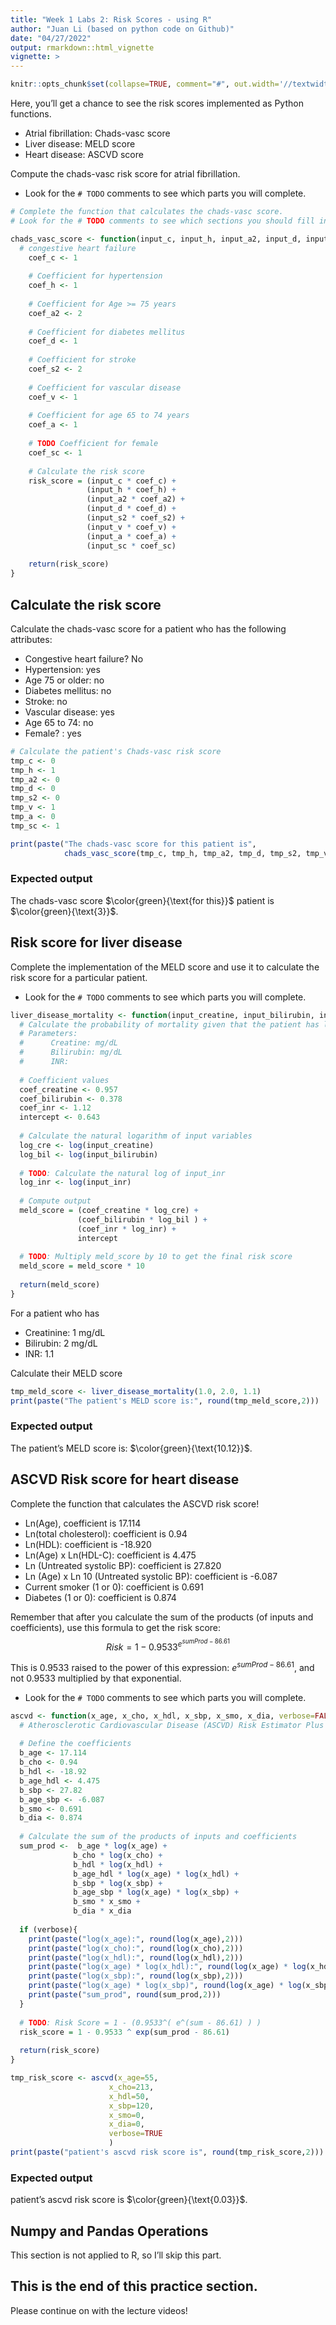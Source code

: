 ```yaml
---
title: "Week 1 Labs 2: Risk Scores - using R"
author: "Juan Li (based on python code on Github)"
date: "04/27/2022"
output: rmarkdown::html_vignette
vignette: >
---
```


```r
knitr::opts_chunk$set(collapse=TRUE, comment="#", out.width='//textwidth')
```

Here, you'll get a chance to see the risk scores implemented as Python functions.

- Atrial fibrillation: Chads-vasc score
- Liver disease: MELD score
- Heart disease: ASCVD score

Compute the chads-vasc risk score for atrial fibrillation.

- Look for the `# TODO` comments to see which parts you will complete.

```r
# Complete the function that calculates the chads-vasc score. 
# Look for the # TODO comments to see which sections you should fill in.

chads_vasc_score <- function(input_c, input_h, input_a2, input_d, input_s2, input_v, input_a, input_sc) {
  # congestive heart failure
    coef_c <- 1 
    
    # Coefficient for hypertension
    coef_h <- 1 
    
    # Coefficient for Age >= 75 years
    coef_a2 <- 2
    
    # Coefficient for diabetes mellitus
    coef_d <- 1
    
    # Coefficient for stroke
    coef_s2 <- 2
    
    # Coefficient for vascular disease
    coef_v <- 1
    
    # Coefficient for age 65 to 74 years
    coef_a <- 1
    
    # TODO Coefficient for female
    coef_sc <- 1
    
    # Calculate the risk score
    risk_score = (input_c * coef_c) +
                 (input_h * coef_h) +
                 (input_a2 * coef_a2) +
                 (input_d * coef_d) +
                 (input_s2 * coef_s2) +
                 (input_v * coef_v) +
                 (input_a * coef_a) +
                 (input_sc * coef_sc)
    
    return(risk_score)
}

```

## Calculate the risk score

Calculate the chads-vasc score for a patient who has the following attributes:

- Congestive heart failure? No
- Hypertension: yes
- Age 75 or older: no
- Diabetes mellitus: no
- Stroke: no
- Vascular disease: yes
- Age 65 to 74: no
- Female? : yes

```r
# Calculate the patient's Chads-vasc risk score
tmp_c <- 0
tmp_h <- 1
tmp_a2 <- 0
tmp_d <- 0
tmp_s2 <- 0
tmp_v <- 1
tmp_a <- 0
tmp_sc <- 1

print(paste("The chads-vasc score for this patient is",
            chads_vasc_score(tmp_c, tmp_h, tmp_a2, tmp_d, tmp_s2, tmp_v, tmp_a, tmp_sc)))
```

### Expected output
The chads-vasc score $\color{green}{\text{for this}}$ patient is  $\color{green}{\text{3}}$.

## Risk score for liver disease

Complete the implementation of the MELD score and use it to calculate the risk score for a particular patient.

- Look for the `# TODO` comments to see which parts you will complete.

```r
liver_disease_mortality <- function(input_creatine, input_bilirubin, input_inr) {
  # Calculate the probability of mortality given that the patient has liver disease. 
  # Parameters:
  #      Creatine: mg/dL
  #      Bilirubin: mg/dL
  #      INR: 
  
  # Coefficient values
  coef_creatine <- 0.957
  coef_bilirubin <- 0.378
  coef_inr <- 1.12
  intercept <- 0.643
    
  # Calculate the natural logarithm of input variables
  log_cre <- log(input_creatine)
  log_bil <- log(input_bilirubin)
    
  # TODO: Calculate the natural log of input_inr
  log_inr <- log(input_inr)
    
  # Compute output
  meld_score = (coef_creatine * log_cre) +
               (coef_bilirubin * log_bil ) +
               (coef_inr * log_inr) +
               intercept
    
  # TODO: Multiply meld_score by 10 to get the final risk score
  meld_score = meld_score * 10
    
  return(meld_score)
}

```

For a patient who has

- Creatinine: 1 mg/dL
- Bilirubin: 2 mg/dL
- INR: 1.1

Calculate their MELD score

```r
tmp_meld_score <- liver_disease_mortality(1.0, 2.0, 1.1)
print(paste("The patient's MELD score is:", round(tmp_meld_score,2)))
```

### Expected output
The patient's MELD score is: $\color{green}{\text{10.12}}$.

## ASCVD Risk score for heart disease

Complete the function that calculates the ASCVD risk score!

- Ln(Age), coefficient is 17.114
- Ln(total cholesterol): coefficient is 0.94
- Ln(HDL): coefficient is -18.920
- Ln(Age) x Ln(HDL-C): coefficient is 4.475
- Ln (Untreated systolic BP): coefficient is 27.820
- Ln (Age) x Ln 10 (Untreated systolic BP): coefficient is -6.087
- Current smoker (1 or 0): coefficient is 0.691
- Diabetes (1 or 0): coefficient is 0.874

Remember that after you calculate the sum of the products (of inputs and coefficients), use this formula to get the risk score:
$$Risk = 1 - 0.9533^{e^{sumProd-86.61}}$$

This is 0.9533 raised to the power of this expression: $e^{sumProd-86.61}$, and not 0.9533 multiplied by that exponential.

- Look for the `# TODO` comments to see which parts you will complete.

```r
ascvd <- function(x_age, x_cho, x_hdl, x_sbp, x_smo, x_dia, verbose=FALSE) {
  # Atherosclerotic Cardiovascular Disease (ASCVD) Risk Estimator Plus 
  
  # Define the coefficients
  b_age <- 17.114
  b_cho <- 0.94
  b_hdl <- -18.92
  b_age_hdl <- 4.475
  b_sbp <- 27.82
  b_age_sbp <- -6.087
  b_smo <- 0.691
  b_dia <- 0.874
    
  # Calculate the sum of the products of inputs and coefficients
  sum_prod <-  b_age * log(x_age) + 
              b_cho * log(x_cho) + 
              b_hdl * log(x_hdl) + 
              b_age_hdl * log(x_age) * log(x_hdl) +
              b_sbp * log(x_sbp) +
              b_age_sbp * log(x_age) * log(x_sbp) +
              b_smo * x_smo + 
              b_dia * x_dia
  
  if (verbose){
    print(paste("log(x_age):", round(log(x_age),2)))
    print(paste("log(x_cho):", round(log(x_cho),2)))
    print(paste("log(x_hdl):", round(log(x_hdl),2)))
    print(paste("log(x_age) * log(x_hdl):", round(log(x_age) * log(x_hdl),2)))
    print(paste("log(x_sbp):", round(log(x_sbp),2)))
    print(paste("log(x_age) * log(x_sbp)", round(log(x_age) * log(x_sbp),2)))
    print(paste("sum_prod", round(sum_prod,2)))
  }  
  
  # TODO: Risk Score = 1 - (0.9533^( e^(sum - 86.61) ) )
  risk_score = 1 - 0.9533 ^ exp(sum_prod - 86.61)
    
  return(risk_score)
}

```

```r
tmp_risk_score <- ascvd(x_age=55,
                      x_cho=213,
                      x_hdl=50,
                      x_sbp=120,
                      x_smo=0,
                      x_dia=0, 
                      verbose=TRUE
                      )
print(paste("patient's ascvd risk score is", round(tmp_risk_score,2)))
```

### Expected output
patient's ascvd risk score is $\color{green}{\text{0.03}}$.

## Numpy and Pandas Operations
This section is not applied to R, so I'll skip this part.

## This is the end of this practice section.

Please continue on with the lecture videos!